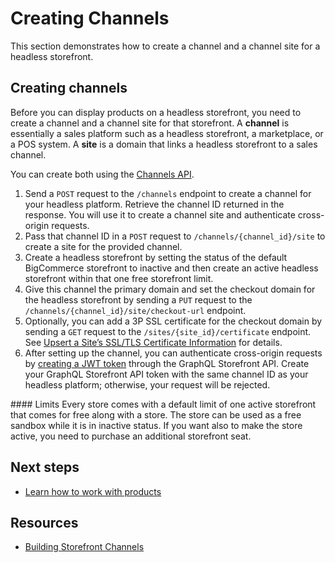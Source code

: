 # Creating Channels



This section demonstrates how to create a channel and a channel site for a headless storefront.

## Creating channels

Before you can display products on a headless storefront, you need to create a channel and a channel site for that storefront. A **channel** is essentially a sales platform such as a headless storefront, a marketplace, or a POS system. A **site** is a domain that links a headless storefront to a sales channel.

You can create both using the [Channels API](/docs/rest-management/channels).

1. Send a `POST` request to the `/channels` endpoint to create a channel for your headless platform. Retrieve the channel ID returned in the response. You will use it to create a channel site and authenticate cross-origin requests.
2. Pass that channel ID in a `POST` request to `/channels/{channel_id}/site` to create a site for the provided channel.
3. Create a headless storefront by setting the status of the default BigCommerce storefront to inactive and then create an active headless storefront within that one free storefront limit. 
4. Give this channel the primary domain and set the checkout domain for the headless storefront by sending a `PUT` request to the `/channels/{channel_id}/site/checkout-url` endpoint.
5. Optionally, you can add a 3P SSL certificate for the checkout domain by sending a `GET` request to the `/sites/{site_id}/certificate` endpoint. See [Upsert a Site’s SSL/TLS Certificate Information](/docs/rest-management/sites/site-certificate#upsert-a-site’s-ssl/tls-certificate-information) for details.
6. After setting up the channel, you can authenticate cross-origin requests by [creating a JWT token](/docs/storefront-auth/tokens#create-a-token) through the GraphQL Storefront API. Create your GraphQL Storefront API token with the same channel ID as your headless platform; otherwise, your request will be rejected.

<Callout type="info">
 #### Limits
 Every store comes with a default limit of one active storefront that comes for free along with a store. The store can be used as a free sandbox while it is in inactive status. If you want also to make the store active, you need to purchase an additional storefront seat.
</Callout>
  
## Next steps

- [Learn how to work with products](/api-docs/storefronts/guide/products)

## Resources

- [Building Storefront Channels](/api-docs/channels/tutorials/storefront)

